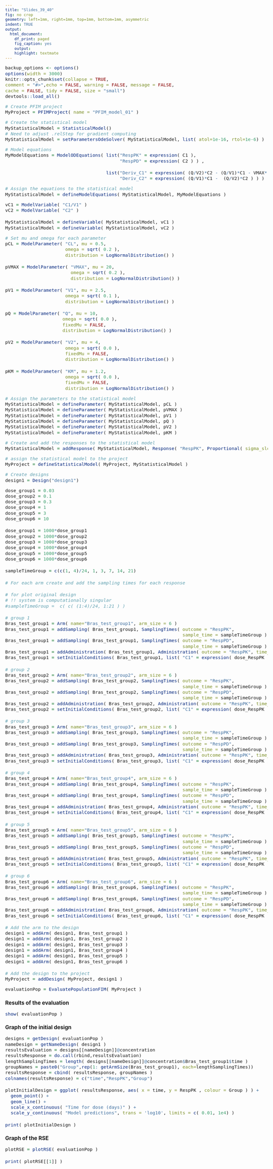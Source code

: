 ```yaml
---
title: "Slides_39_40"
fig: no crop
geometry: left=1mm, right=1mm, top=1mm, bottom=1mm, asymmetric
indent: TRUE
output: 
  html_document: 
    df_print: paged
    fig_caption: yes
    output: 
    highlight: textmate
---
```

<style type="text/css">

body{
font-size: 11pt;
}

h1.title {
font-size: 40pt;
}

code.r{
font-size: 11pt;
}

body {
max-width: 1600px;  
margin-left:10px;
line-height: 20px;
}

</style>

```r
backup_options <- options()
options(width = 3000)
knitr::opts_chunk$set(collapse = TRUE,
comment = "#>",echo = FALSE, warning = FALSE, message = FALSE,
cache = FALSE, tidy = FALSE, size = "small")
devtools::load_all()
```
 
```r
# Create PFIM project
MyProject = PFIMProject( name = "PFIM_model_01" )
```

```r
# Create the statistical model
MyStatisticalModel = StatisticalModel()
# Need to adjust .relStep for gradient computing
MyStatisticalModel = setParametersOdeSolver( MyStatisticalModel, list( atol=1e-16, rtol=1e-6) )

```
```r
# Model equations
MyModelEquations = ModelODEquations( list("RespPK" = expression( C1 ),
                                          "RespPD" = expression( C2 ) ) ,

                                     list("Deriv_C1" = expression( (Q/V2)*C2 - (Q/V1)*C1 - VMAX*(C1/V1)/(KM + (C1/V1)) - (CL/V1)*C1 ) ,
                                          "Deriv_C2" = expression( (Q/V1)*C1 -  (Q/V2)*C2 ) ) )
```

```r
# Assign the equations to the statistical model
MyStatisticalModel = defineModelEquations( MyStatisticalModel, MyModelEquations )
```

```r
vC1 = ModelVariable( "C1/V1" )
vC2 = ModelVariable( "C2" )

MyStatisticalModel = defineVariable( MyStatisticalModel, vC1 )
MyStatisticalModel = defineVariable( MyStatisticalModel, vC2 )
```

```r
# Set mu and omega for each parameter
pCL = ModelParameter( "CL", mu = 0.5,
                      omega = sqrt( 0.2 ),
                      distribution = LogNormalDistribution() )

pVMAX = ModelParameter( "VMAX", mu = 20,
                        omega = sqrt( 0.2 ),
                        distribution = LogNormalDistribution() )

pV1 = ModelParameter( "V1", mu = 2.5,
                      omega = sqrt( 0.1 ),
                      distribution = LogNormalDistribution() )

pQ = ModelParameter( "Q", mu = 10,
                     omega = sqrt( 0.0 ),
                     fixedMu = FALSE,
                     distribution = LogNormalDistribution() )

pV2 = ModelParameter( "V2", mu = 4,
                      omega = sqrt( 0.0 ),
                      fixedMu = FALSE,
                      distribution = LogNormalDistribution() )

pKM = ModelParameter( "KM", mu = 1.2,
                      omega = sqrt( 0.0 ),
                      fixedMu = FALSE,
                      distribution = LogNormalDistribution() )
```

```r
# Assign the parameters to the statistical model
MyStatisticalModel = defineParameter( MyStatisticalModel, pCL )
MyStatisticalModel = defineParameter( MyStatisticalModel, pVMAX )
MyStatisticalModel = defineParameter( MyStatisticalModel, pV1 )
MyStatisticalModel = defineParameter( MyStatisticalModel, pQ )
MyStatisticalModel = defineParameter( MyStatisticalModel, pV2 )
MyStatisticalModel = defineParameter( MyStatisticalModel, pKM )
```

```r
# Create and add the responses to the statistical model
MyStatisticalModel = addResponse( MyStatisticalModel, Response( "RespPK", Proportional( sigma_slope = 0.15 ) ) )

```

```r
# assign the statistical model to the project
MyProject = defineStatisticalModel( MyProject, MyStatisticalModel )
```

```r
# Create designs
design1 = Design("design1")
```

```r

dose_group1 = 0.03
dose_group2 = 0.1
dose_group3 = 0.3
dose_group4 = 1
dose_group5 = 3
dose_group6 = 10

dose_group1 = 1000*dose_group1
dose_group2 = 1000*dose_group2
dose_group3 = 1000*dose_group3
dose_group4 = 1000*dose_group4
dose_group5 = 1000*dose_group5
dose_group6 = 1000*dose_group6

sampleTimeGroup = c(c(1, 4)/24, 1, 3, 7, 14, 21)

# For each arm create and add the sampling times for each response

# for plot original design
# !! system is computationally singular
#sampleTimeGroup =  c( c( (1:4)/24, 1:21 ) )

# group 1
Bras_test_group1 = Arm( name="Bras_test_group1", arm_size = 6 )
Bras_test_group1 = addSampling( Bras_test_group1, SamplingTimes( outcome = "RespPK",
                                                                 sample_time = sampleTimeGroup ) )
Bras_test_group1 = addSampling( Bras_test_group1, SamplingTimes( outcome = "RespPD",
                                                                 sample_time = sampleTimeGroup ) )
Bras_test_group1 = addAdministration( Bras_test_group1, Administration( outcome = "RespPK", time_dose = c(0), amount_dose = dose_group1 ) )
Bras_test_group1 = setInitialConditions( Bras_test_group1, list( "C1" = expression( dose_RespPK ), "C2" = 0 ) )

# group 2
Bras_test_group2 = Arm( name="Bras_test_group2", arm_size = 6 )
Bras_test_group2 = addSampling( Bras_test_group2, SamplingTimes( outcome = "RespPK",
                                                                 sample_time = sampleTimeGroup ) )
Bras_test_group2 = addSampling( Bras_test_group2, SamplingTimes( outcome = "RespPD",
                                                                 sample_time = sampleTimeGroup ) )
Bras_test_group2 = addAdministration( Bras_test_group2, Administration( outcome = "RespPK", time_dose = c(0), amount_dose = dose_group2 ) )
Bras_test_group2 = setInitialConditions( Bras_test_group2, list( "C1" = expression( dose_RespPK ), "C2" = 0 ) )

# group 3
Bras_test_group3 = Arm( name="Bras_test_group3", arm_size = 6 )
Bras_test_group3 = addSampling( Bras_test_group3, SamplingTimes( outcome = "RespPK",
                                                                 sample_time = sampleTimeGroup ) )
Bras_test_group3 = addSampling( Bras_test_group3, SamplingTimes( outcome = "RespPD",
                                                                 sample_time = sampleTimeGroup ) )
Bras_test_group3 = addAdministration( Bras_test_group3, Administration( outcome = "RespPK", time_dose = c(0), amount_dose = dose_group3 ) )
Bras_test_group3 = setInitialConditions( Bras_test_group3, list( "C1" = expression( dose_RespPK ), "C2" = 0 ) )

# group 4
Bras_test_group4 = Arm( name="Bras_test_group4", arm_size = 6 )
Bras_test_group4 = addSampling( Bras_test_group4, SamplingTimes( outcome = "RespPK",
                                                                 sample_time = sampleTimeGroup ) )
Bras_test_group4 = addSampling( Bras_test_group4, SamplingTimes( outcome = "RespPD",
                                                                 sample_time = sampleTimeGroup ) )
Bras_test_group4 = addAdministration( Bras_test_group4, Administration( outcome = "RespPK", time_dose = c(0), amount_dose = dose_group4 ) )
Bras_test_group4 = setInitialConditions( Bras_test_group4, list( "C1" = expression( dose_RespPK ), "C2" = 0 ) )

# group 5
Bras_test_group5 = Arm( name="Bras_test_group5", arm_size = 6 )
Bras_test_group5 = addSampling( Bras_test_group5, SamplingTimes( outcome = "RespPK",
                                                                 sample_time = sampleTimeGroup ) )
Bras_test_group5 = addSampling( Bras_test_group5, SamplingTimes( outcome = "RespPD",
                                                                 sample_time = sampleTimeGroup ) )
Bras_test_group5 = addAdministration( Bras_test_group5, Administration( outcome = "RespPK", time_dose = c(0), amount_dose = dose_group5 ) )
Bras_test_group5 = setInitialConditions( Bras_test_group5, list( "C1" = expression( dose_RespPK ), "C2" = 0 ) )

# group 6
Bras_test_group6 = Arm( name="Bras_test_group6", arm_size = 6 )
Bras_test_group6 = addSampling( Bras_test_group6, SamplingTimes( outcome = "RespPK",
                                                                 sample_time = sampleTimeGroup ) )
Bras_test_group6 = addSampling( Bras_test_group6, SamplingTimes( outcome = "RespPD",
                                                                 sample_time = sampleTimeGroup ) )
Bras_test_group6 = addAdministration( Bras_test_group6, Administration( outcome = "RespPK", time_dose = c(0), amount_dose = dose_group6 ) )
Bras_test_group6 = setInitialConditions( Bras_test_group6, list( "C1" = expression( dose_RespPK ), "C2" = 0 ) )

# Add the arm to the design
design1 = addArm( design1, Bras_test_group1 )
design1 = addArm( design1, Bras_test_group2 )
design1 = addArm( design1, Bras_test_group3 )
design1 = addArm( design1, Bras_test_group4 )
design1 = addArm( design1, Bras_test_group5 )
design1 = addArm( design1, Bras_test_group6 )

# Add the design to the project
MyProject = addDesign( MyProject, design1 )

```

```r
evaluationPop = EvaluatePopulationFIM( MyProject ) 
```

### Results of the evaluation
```r
show( evaluationPop )
```

### Graph of the initial design
```r
designs = getDesign( evaluationPop )
nameDesign = getNameDesign( design1 )
resultsEvaluation = designs[[nameDesign]]@concentration
resultsResponse = do.call(rbind,resultsEvaluation)
lengthSamplingTimes = length( designs[[nameDesign]]@concentration$Bras_test_group1$time )
groupNames = paste0("Group",rep(1: getArmSize(Bras_test_group1), each=lengthSamplingTimes))
resultsResponse = cbind( resultsResponse, groupNames )
colnames(resultsResponse) = c("time","RespPK","Group")

plotInitialDesign = ggplot( resultsResponse, aes( x = time, y = RespPK , colour = Group ) ) +
  geom_point() +
  geom_line() +
  scale_x_continuous( "Time for dose (days)" ) +
  scale_y_continuous( "Model predictions", trans = 'log10', limits = c( 0.01, 1e4) )

print( plotInitialDesign )
```

### Graph of the RSE 
```r
plotRSE = plotRSE( evaluationPop )

print( plotRSE[[1]] )
```
